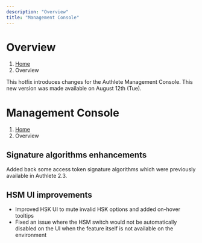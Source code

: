 ```yaml
---
description: "Overview"
title: "Management Console"
---
```




# Overview
1. [Home](https://www.authlete.com/)
3. Overview

This hotfix introduces changes for the Authlete Management Console.
This new version was made available on August 12th (Tue).

# Management Console
1. [Home](https://www.authlete.com/)
3. Overview

## Signature algorithms enhancements

Added back some access token signature algorithms which were previously available in Authlete 2.3.

## HSM UI improvements

- Improved HSK UI to mute invalid HSK options and added on-hover tooltips
- Fixed an issue where the HSM switch would not be automatically disabled on the UI when the feature itself is not available on the environment
